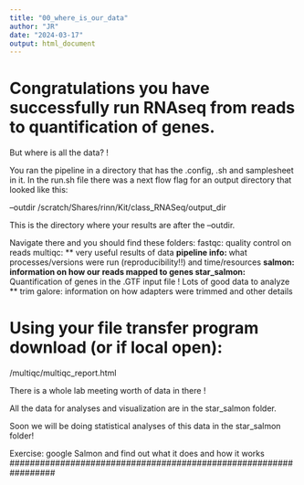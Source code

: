 ```yaml
---
title: "00_where_is_our_data"
author: "JR"
date: "2024-03-17"
output: html_document
---
```


# Congratulations you have successfully run RNAseq from reads to quantification of genes.

But where is all the data? !

You ran the pipeline in a directory that has the .config, .sh and samplesheet in it. In the 
run.sh file there was a next flow flag for an output directory that looked like this:

--outdir /scratch/Shares/rinn/Kit/class_RNASeq/output_dir \

This is the directory where your results are after the --outdir.

Navigate there and you should find these folders:
fastqc: quality control on reads 
multiqc: ** very useful results of data **
pipeline info: ** what processes/versions were run (reproducibility!!) and time/resources **
salmon: information on how our reads mapped to genes
star_salmon: ** Quantification of genes in the .GTF input file ! Lots of good data to analyze **
trim galore: information on how adapters were trimmed and other details

# Using your file transfer program download (or if local open):
/multiqc/multiqc_report.html

There is a whole lab meeting worth of data in there !

All the data for analyses and visualization are in the star_salmon folder.

Soon we will be doing statistical analyses of this data in the star_salmon folder!

#################################################################
Exercise: google Salmon and find out what it does and how it works
#################################################################